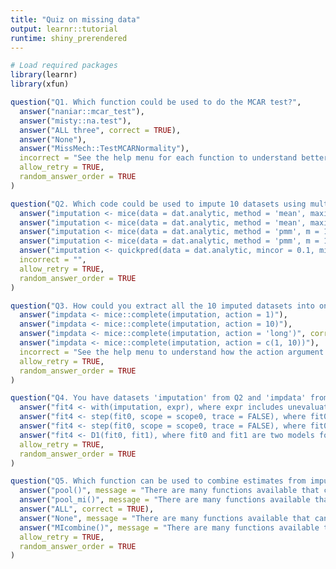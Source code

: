 ```yaml
---
title: "Quiz on missing data"
output: learnr::tutorial
runtime: shiny_prerendered
---
```


```r
# Load required packages
library(learnr)
library(xfun)
```

```r
question("Q1. Which function could be used to do the MCAR test?",
  answer("naniar::mcar_test"),
  answer("misty::na.test"),
  answer("ALL three", correct = TRUE),
  answer("None"),
  answer("MissMech::TestMCARNormality"),
  incorrect = "See the help menu for each function to understand better how they work.",
  allow_retry = TRUE,
  random_answer_order = TRUE
)
```

```r
question("Q2. Which code could be used to impute 10 datasets using multiple imputation technique?",
  answer("imputation <- mice(data = dat.analytic, method = 'mean', maxit = 0)", message = "Know the distinction between the number of imputed datasets and the number of iterations."),
  answer("imputation <- mice(data = dat.analytic, method = 'mean', maxit = 10)", message = "Know the distinction between the number of imputed datasets and the number of iterations."),
  answer("imputation <- mice(data = dat.analytic, method = 'pmm', m = 10)", correct = TRUE),
  answer("imputation <- mice(data = dat.analytic, method = 'pmm', m = 1, maxit = 10)", message = "Know the distinction between the number of imputed datasets and the number of iterations."),
  answer("imputation <- quickpred(data = dat.analytic, mincor = 0.1, minpuc = 0.1)", message = "You can use this quickpred function to set up your imputation model based on correlation alone."),
  incorrect = "",
  allow_retry = TRUE,
  random_answer_order = TRUE
)
```

```r
question("Q3. How could you extract all the 10 imputed datasets into one complete daatset from Q2?",
  answer("impdata <- mice::complete(imputation, action = 1)"),
  answer("impdata <- mice::complete(imputation, action = 10)"),
  answer("impdata <- mice::complete(imputation, action = 'long')", correct = TRUE),
  answer("impdata <- mice::complete(imputation, action = c(1, 10))"),
  incorrect = "See the help menu to understand how the action argument works.",
  allow_retry = TRUE,
  random_answer_order = TRUE
)
```

```r
question("Q4. You have datasets 'imputation' from Q2 and 'impdata' from Q3. Which code can be used for variable selection using the Stack approach?",
  answer("fit4 <- with(imputation, expr), where expr includes unevaluated expressions of the initial model and the model chosen by the stepwise algorithm.", message = "We must use the stacked dataset for variable selection using the Stack approach."),
  answer("fit4 <- step(fit0, scope = scope0, trace = FALSE), where fit0 is the inital model and scope0 includes the range of models examined in the stepwise search on the dataset named 'imputation'.", message = "We must use the stacked dataset for variable selection using the Stack approach."),
  answer("fit4 <- step(fit0, scope = scope0, trace = FALSE), where fit0 is the inital model and scope0 includes the range of models examined in the stepwise search on the dataset named 'impdata'.", correct = TRUE),
  answer("fit4 <- D1(fit0, fit1), where fit0 and fit1 are two models for comparison fitted on the dataset named 'imputation'.", message = "The D1-statistics is the multivariate Wald test."),
  allow_retry = TRUE,
  random_answer_order = TRUE
)
```

```r
question("Q5. Which function can be used to combine estimates from imputed datasets by pooling rules?",
  answer("pool()", message = "There are many functions available that can combine estimates from imputed datasets."),
  answer("pool_mi()", message = "There are many functions available that can combine estimates from imputed datasets."),
  answer("ALL", correct = TRUE),
  answer("None", message = "There are many functions available that can combine estimates from imputed datasets."),
  answer("MIcombine()", message = "There are many functions available that can combine estimates from imputed datasets."),
  allow_retry = TRUE,
  random_answer_order = TRUE
)
```

